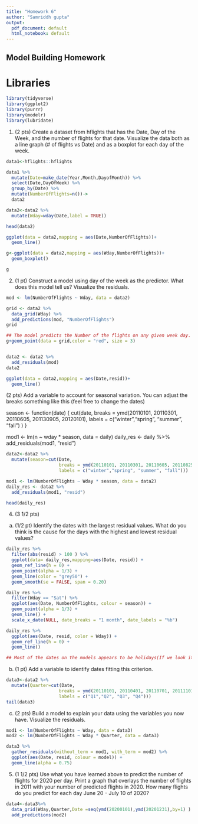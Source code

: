 ```yaml
---
title: "Homework 6"
author: "Samriddh gupta"
output:
  pdf_document: default
  html_notebook: default
---
```


## Model Building Homework

# Libraries
```r
library(tidyverse)
library(ggplot2)
library(purrr)
library(modelr)
library(lubridate)
```

1.	(2 pts) Create a dataset from hflights that has the Date, Day of the Week, and the number of flights for that date.  Visualize the data both as a line graph (# of flights vs Date) and as a boxplot for each day of the week.

```r
data1<-hflights::hflights

data1 %>% 
  mutate(Date=make_date(Year,Month,DayofMonth)) %>% 
  select(Date,DayOfWeek) %>% 
  group_by(Date) %>% 
  mutate(NumberOfFlights=n())->
  data2

data2<-data2 %>% 
  mutate(Wday=wday(Date,label = TRUE))

head(data2)

ggplot(data = data2,mapping = aes(Date,NumberOfFlights))+
  geom_line()

g<-ggplot(data = data2,mapping = aes(Wday,NumberOfFlights))+
  geom_boxplot()

g
```


2.	(1 pt) Construct a model using day of the week as the predictor.  What does this model tell us? Visualize the residuals.

```r
mod <- lm(NumberOfFlights ~ Wday, data = data2)

grid <- data2 %>%
  data_grid(Wday) %>%
  add_predictions(mod, "NumberOfFlights")
grid

## The model predicts the Number of the flights on any given week day.
g+geom_point(data = grid,color = "red", size = 3)


data2 <- data2 %>%
  add_residuals(mod)
data2

ggplot(data = data2,mapping = aes(Date,resid))+
  geom_line()
```

(2 pts)  Add a variable to account for seasonal variation.  You can adjust the breaks something like this (feel free to change the dates)

season <- function(date) {
  cut(date, 
    breaks = ymd(20110101, 20110301, 20110605, 201130905, 20120101),
    labels = c("winter","spring", "summer", "fall") 
  )
}

mod1 <- lm(n ~ wday * season, data = daily)
daily_res <- daily %>% 
  add_residuals(mod1, "resid")

```r


data2<-data2 %>% 
  mutate(season=cut(Date,
                    breaks = ymd(20110101, 20110301, 20110605, 20110825, 20120101),
                    labels = c("winter","spring", "summer", "fall")))

mod1 <- lm(NumberOfFlights ~ Wday * season, data = data2)
daily_res <- data2 %>% 
  add_residuals(mod1, "resid")

head(daily_res)

```



4.	(3 1/2 pts)
a)	 (1/2 pt) Identify the dates with the largest residual values.  What do you think is the cause for the days with the highest and lowest residual values? 
```r
daily_res %>%
  filter(abs(resid) > 100 ) %>% 
  ggplot(data= daily_res,mapping=aes(Date, resid)) +
  geom_ref_line(h = 0) +
  geom_point(alpha = 1/3) +
  geom_line(color = "grey50") +
  geom_smooth(se = FALSE, span = 0.20)

daily_res %>%
  filter(Wday == "Sat") %>%
  ggplot(aes(Date, NumberOfFlights, colour = season)) +
  geom_point(alpha = 1/3) +
  geom_line() +
  scale_x_date(NULL, date_breaks = "1 month", date_labels = "%b")

daily_res %>%
  ggplot(aes(Date, resid, color = Wday)) +
  geom_ref_line(h = 0) +
  geom_line()

## Most of the dates on the models appears to be holidays(If we look it at American Holiday calenders) and people like to travel at that time
```



b)	(1 pt) Add a variable to identify dates fitting this criterion. 
```r
data3<-data2 %>% 
  mutate(Quarter=cut(Date,
                    breaks = ymd(20110101, 20110401, 20110701, 20111101, 20120101),
                    labels = c("Q1","Q2", "Q3", "Q4")))
tail(data3)
```



c)	(2 pts) Build a model to explain your data using the variables you now have.  Visualize the residuals.

```r
mod1 <- lm(NumberOfFlights ~ Wday, data = data3)
mod2 <- lm(NumberOfFlights ~ Wday * Quarter, data = data3)

data3 %>%
  gather_residuals(without_term = mod1, with_term = mod2) %>%
  ggplot(aes(Date, resid, colour = model)) +
  geom_line(alpha = 0.75)

```

5.	(1 1/2 pts) Use what you have learned above to predict the number of flights for 2020 per day.  Print a graph that overlays the number of flights in 2011 with your number of predicted flights in 2020. How many flights do you predict for each day June 20 - July 10 of 2020?

```r
data4<-data3%>%
  data_grid(Wday,Quarter,Date =seq(ymd(20200101),ymd(20201231),by=1) ) %>%
  add_predictions(mod2) 



```



